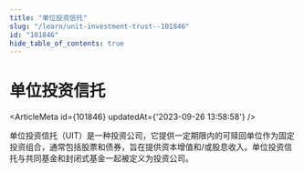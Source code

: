 ```yaml
---
title: "单位投资信托"
slug: "/learn/unit-investment-trust--101846"
id: "101846"
hide_table_of_contents: true
---
```



# 单位投资信托

<ArticleMeta id={101846} updatedAt={'2023-09-26 13:58:58'} />
<div className='border-solid border-b border-t-0 my-4 border-[var(--ifm-color-gray-300)]' />

单位投资信托（UIT）是一种投资公司，它提供一定期限内的可赎回单位作为固定投资组合，通常包括股票和债券，旨在提供资本增值和/或股息收入。单位投资信托与共同基金和封闭式基金一起被定义为投资公司。
